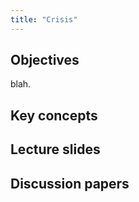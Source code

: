```yaml
---
title: "Crisis"
---
```


## Objectives

blah.

::: {.callout-note icon="false"}
## Key concepts


:::

## Lecture slides


## Discussion papers